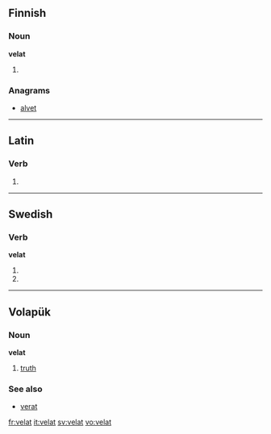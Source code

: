 ==Finnish==

===Noun===
'''velat'''

# {{plural of|lang=fi|velka}}

===Anagrams===
* [[alvet#Finnish|alvet]]

----

==Latin==

===Verb===
{{la-verb-form|vēlat}}

# {{conjugation of|velo|vēlō|3|s|pres|act|ind|lang=la}}

----

==Swedish==

===Verb===
'''velat'''

# {{sv-verb-form-sup|vela}}
# {{sv-verb-form-sup|vilja}}

----

==Volapük==

===Noun===
'''velat'''

# [[truth]]

===See also===
* [[verat]]

[[fr:velat]]
[[it:velat]]
[[sv:velat]]
[[vo:velat]]